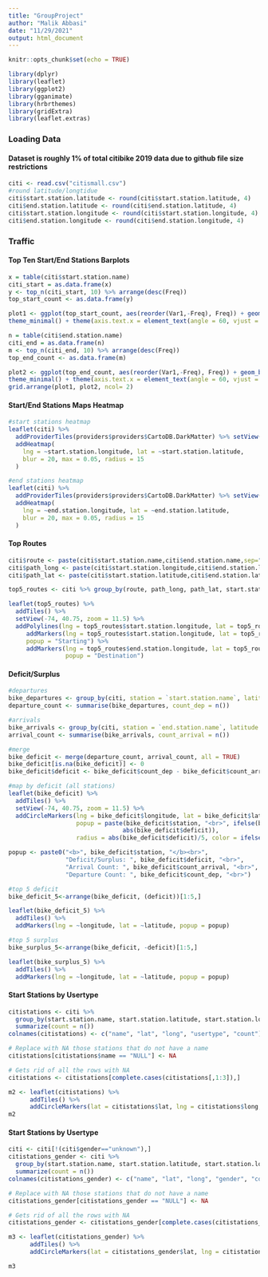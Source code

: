 ```yaml
---
title: "GroupProject"
author: "Malik Abbasi"
date: "11/29/2021"
output: html_document
---
```


```r
knitr::opts_chunk$set(echo = TRUE)
```

```r
library(dplyr)
library(leaflet)
library(ggplot2)
library(gganimate)
library(hrbrthemes)
library(gridExtra)
library(leaflet.extras)
```

### Loading Data
#### Dataset is roughly 1% of total citibike 2019 data due to github file size restrictions

```r
citi <- read.csv("citismall.csv")
#round latitude/longtidue
citi$start.station.latitude <- round(citi$start.station.latitude, 4) 
citi$end.station.latitude <- round(citi$end.station.latitude, 4) 
citi$start.station.longitude <- round(citi$start.station.longitude, 4) 
citi$end.station.longitude <- round(citi$end.station.longitude, 4) 
```

### Traffic 

#### Top Ten Start/End Stations Barplots
```r
x = table(citi$start.station.name)  
citi_start = as.data.frame(x)
y <- top_n(citi_start, 10) %>% arrange(desc(Freq))
top_start_count <- as.data.frame(y) 

plot1 <- ggplot(top_start_count, aes(reorder(Var1,-Freq), Freq)) + geom_bar(stat="identity", fill = "lightblue") + geom_text(aes(label=Freq), vjust=-0.3, size=3.5) + 
theme_minimal() + theme(axis.text.x = element_text(angle = 60, vjust = 0.5, hjust=0.5)) + ggtitle("Top 10 Start Stations") + xlab("Station Name") + ylab("Total Trips Started Out of station") 

n = table(citi$end.station.name)  
citi_end = as.data.frame(n)
m <- top_n(citi_end, 10) %>% arrange(desc(Freq))
top_end_count <- as.data.frame(m) 

plot2 <- ggplot(top_end_count, aes(reorder(Var1,-Freq), Freq)) + geom_bar(stat="identity", fill = "lightblue") + geom_text(aes(label=Freq), vjust=-0.3, size=3.5) + 
theme_minimal() + theme(axis.text.x = element_text(angle = 60, vjust = 0.5, hjust=0.5)) + ggtitle("Top 10 End Stations") + xlab("Station Name") + ylab("Total Trips Ended at Station")
grid.arrange(plot1, plot2, ncol= 2)
```

#### Start/End Stations Maps Heatmap
```r
#start stations heatmap 
leaflet(citi) %>%
  addProviderTiles(providers$providers$CartoDB.DarkMatter) %>% setView(lng = -73.98928, lat = 40.75042, zoom = 10) %>%
  addHeatmap(
    lng = ~start.station.longitude, lat = ~start.station.latitude,
    blur = 20, max = 0.05, radius = 15
  ) 
```

```r
#end stations heatmap 
leaflet(citi) %>%
  addProviderTiles(providers$providers$CartoDB.DarkMatter) %>% setView(lng = -73.98928, lat = 40.75042, zoom = 10) %>%
  addHeatmap(
    lng = ~end.station.longitude, lat = ~end.station.latitude,
    blur = 20, max = 0.05, radius = 15
  ) 
```

#### Top Routes 
```r
citi$route <- paste(citi$start.station.name,citi$end.station.name,sep=" -> ")
citi$path_long <- paste(citi$start.station.longitude,citi$end.station.longitude,sep=" , ")
citi$path_lat <- paste(citi$start.station.latitude,citi$end.station.latitude,sep=" , ")

top5_routes <- citi %>% group_by(route, path_long, path_lat, start.station.latitude, start.station.longitude, end.station.latitude, end.station.longitude) %>% summarize(count=n()) %>% ungroup() %>% arrange(desc(count)) %>% head(n=5) 

leaflet(top5_routes) %>%  
  addTiles() %>%
  setView(-74, 40.75, zoom = 11.5) %>% 
  addPolylines(lng = top5_routes$start.station.longitude, lat = top5_routes$start.station.latitude, group = ~route) %>%
     addMarkers(lng = top5_routes$start.station.longitude, lat = top5_routes$start.station.latitude,
     popup = "Starting") %>%
     addMarkers(lng = top5_routes$end.station.longitude, lat = top5_routes$end.station.latitude,
                popup = "Destination") 

```

#### Deficit/Surplus

```r
#departures
bike_departures <- group_by(citi, station = `start.station.name`, latitude = `start.station.latitude`, longitude = `start.station.longitude`)
departure_count <- summarise(bike_departures, count_dep = n()) 

#arrivals
bike_arrivals <- group_by(citi, station = `end.station.name`, latitude = `end.station.latitude`, longitude = `end.station.longitude`)
arrival_count <- summarise(bike_arrivals, count_arrival = n())

#merge 
bike_deficit <- merge(departure_count, arrival_count, all = TRUE)
bike_deficit[is.na(bike_deficit)] <- 0
bike_deficit$deficit <- bike_deficit$count_dep - bike_deficit$count_arrival

#map by deficit (all stations)
leaflet(bike_deficit) %>% 
  addTiles() %>%
  setView(-74, 40.75, zoom = 11.5) %>%
  addCircleMarkers(lng = bike_deficit$longitude, lat = bike_deficit$latitude, 
                   popup = paste(bike_deficit$station, "<br>", ifelse(bike_deficit$deficit>=0, "Bike deficit = ", "Bike surplus = "), 
                                abs(bike_deficit$deficit)), 
                   radius = abs(bike_deficit$deficit)/5, color = ifelse(bike_deficit$deficit>0, "red", "green")) 
```

```r
popup <- paste0("<b>", bike_deficit$station, "</b><br>",
                "Deficit/Surplus: ", bike_deficit$deficit, "<br>",
                "Arrival Count: ", bike_deficit$count_arrival, "<br>",
                "Departure Count: ", bike_deficit$count_dep, "<br>")
```

```r
#top 5 deficit 
bike_deficit_5<-arrange(bike_deficit, (deficit))[1:5,]

leaflet(bike_deficit_5) %>% 
  addTiles() %>%
  addMarkers(lng = ~longitude, lat = ~latitude, popup = popup) 
```

```r
#top 5 surplus
bike_surplus_5<-arrange(bike_deficit, -deficit)[1:5,]

leaflet(bike_surplus_5) %>% 
  addTiles() %>%
  addMarkers(lng = ~longitude, lat = ~latitude, popup = popup) 
```

#### Start Stations by Usertype 

```r
citistations <- citi %>%
  group_by(start.station.name, start.station.latitude, start.station.longitude, usertype) %>%
  summarize(count = n())
colnames(citistations) <- c("name", "lat", "long", "usertype", "count") 

# Replace with NA those stations that do not have a name
citistations[citistations$name == "NULL"] <- NA

# Gets rid of all the rows with NA
citistations <- citistations[complete.cases(citistations[,1:3]),]

m2 <- leaflet(citistations) %>% 
      addTiles() %>% 
      addCircleMarkers(lat = citistations$lat, lng = citistations$long, popup = citistations$name, radius = citistations$count/100, color = ifelse(citistations$usertype == "Subscriber", "blue", "red"))
m2
```

#### Start Stations by Usertype

```r
citi <- citi[!(citi$gender=="unknown"),]
citistations_gender <- citi %>%
  group_by(start.station.name, start.station.latitude, start.station.longitude, gender) %>%
  summarize(count = n())
colnames(citistations_gender) <- c("name", "lat", "long", "gender", "count") 

# Replace with NA those stations that do not have a name
citistations_gender[citistations_gender == "NULL"] <- NA

# Gets rid of all the rows with NA
citistations_gender <- citistations_gender[complete.cases(citistations_gender[,1:3]),]

m3 <- leaflet(citistations_gender) %>% 
      addTiles() %>% 
      addCircleMarkers(lat = citistations_gender$lat, lng = citistations_gender$long, popup = citistations_gender$name, radius = citistations_gender$count/100, color = ifelse(citistations_gender$gender == "male", "blue", "red"))

m3
```




